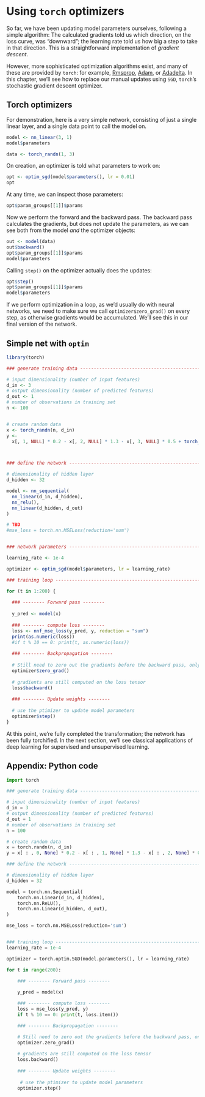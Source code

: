 # Using `torch` optimizers {#simple_net_optim}

So far, we have been updating model parameters ourselves, following a simple algorithm: The calculated gradients told us which
direction, on the loss curve, was "downward"; the learning rate told us how big a step to take in that direction. This is a
straightforward implementation of *gradient descent*.

However, more sophisticated optimization algorithms exist, and many of these are provided by `torch`: for example,
[Rmsprop](), [Adam](), or [Adadelta](). In this chapter, we'll see how to replace our manual updates using `SGD`, `torch`'s
stochastic gradient descent optimizer.

## Torch optimizers

For demonstration, here is a very simple network, consisting of just a single linear layer, and a single data point to call
the model on.

```r
model <- nn_linear(3, 1)
model$parameters

data <- torch_randn(1, 3)

```

On creation, an optimizer is told what parameters to work on:

```r
opt <- optim_sgd(model$parameters(), lr = 0.01)
opt
```

At any time, we can inspect those parameters:

```r
opt$param_groups[[1]]$params
```

Now we perform the forward and the backward pass. The backward pass calculates the gradients, but does not update the
parameters, as we can see both from the model *and* the optimizer objects:

```r
out <- model(data)
out$backward()
opt$param_groups[[1]]$params
model$parameters
```

Calling `step()` on the optimizer actually does the updates:

```r
opt$step()
opt$param_groups[[1]]$params
model$parameters
```

If we perform optimization in a loop, as we'd usually do with neural networks, we need to make sure we call
`optimizer$zero_grad()` on every step, as otherwise gradients would be accumulated. We'll see this in our final version of the
network.

## Simple net with `optim`

```r
library(torch)

### generate training data -----------------------------------------------------

# input dimensionality (number of input features)
d_in <- 3
# output dimensionality (number of predicted features)
d_out <- 1
# number of observations in training set
n <- 100


# create random data
x <- torch_randn(n, d_in)
y <-
  x[, 1, NULL] * 0.2 - x[, 2, NULL] * 1.3 - x[, 3, NULL] * 0.5 + torch_randn(n, 1)



### define the network ---------------------------------------------------------

# dimensionality of hidden layer
d_hidden <- 32

model <- nn_sequential(
  nn_linear(d_in, d_hidden),
  nn_relu(),
  nn_linear(d_hidden, d_out)
)

# TBD
#mse_loss = torch.nn.MSELoss(reduction='sum')


### network parameters ---------------------------------------------------------

learning_rate <- 1e-4

optimizer <- optim_sgd(model$parameters, lr = learning_rate)

### training loop --------------------------------------------------------------

for (t in 1:200) {
  
  ### -------- Forward pass -------- 
  
  y_pred <- model(x)
  
  ### -------- compute loss -------- 
  loss <- nnf_mse_loss(y_pred, y, reduction = "sum")
  print(as.numeric(loss))
  #if t % 10 == 0: print(t, as.numeric(loss))
  
  ### -------- Backpropagation -------- 
  
  # Still need to zero out the gradients before the backward pass, only this time, on the optimizer object
  optimizer$zero_grad()
  
  # gradients are still computed on the loss tensor
  loss$backward()
  
  ### -------- Update weights -------- 
  
  # use the ptimizer to update model parameters
  optimizer$step()
}

```

At this point, we're fully completed the transformation; the network has been fully torchified. In the next section, we'll see
classical applications of deep learning for supervised and unsupervised learning.

## Appendix: Python code

```python

import torch

### generate training data -----------------------------------------------------

# input dimensionality (number of input features)
d_in = 3
# output dimensionality (number of predicted features)
d_out = 1
# number of observations in training set
n = 100

# create random data
x = torch.randn(n, d_in) 
y = x[ : , 0, None] * 0.2 - x[ : , 1, None] * 1.3 - x[ : , 2, None] * 0.5 + torch.randn(n, 1)

### define the network ---------------------------------------------------------

# dimensionality of hidden layer
d_hidden = 32

model = torch.nn.Sequential(
    torch.nn.Linear(d_in, d_hidden),
    torch.nn.ReLU(),
    torch.nn.Linear(d_hidden, d_out),
)

mse_loss = torch.nn.MSELoss(reduction='sum')


### training loop --------------------------------------------------------------
learning_rate = 1e-4

optimizer = torch.optim.SGD(model.parameters(), lr = learning_rate)

for t in range(200):
    
    ### -------- Forward pass -------- 

    y_pred = model(x)

    ### -------- compute loss -------- 
    loss = mse_loss(y_pred, y)
    if t % 10 == 0: print(t, loss.item())

    ### -------- Backpropagation -------- 

    # Still need to zero out the gradients before the backward pass, only this time, on the optimizer object
    optimizer.zero_grad()
    
    # gradients are still computed on the loss tensor
    loss.backward()
 
    ### -------- Update weights -------- 
    
     # use the ptimizer to update model parameters
    optimizer.step()


```
